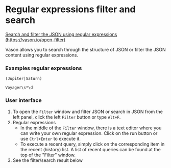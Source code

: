 # Regular expressions filter and search

[Search and filter the JSON using regular expressions (https://vason.io/open-filter)](https://vason.io/open-filter)

Vason allows you to search through the structure of JSON or filter the JSON content using regular expressions.

### Examples regular expressions

```text
(Jupiter|Saturn)

Voyager\s*\d
```

### User interface


<ThemedImg alt="Regular expressions" name="RegExp" />

1. To open the `Filter` window and filter JSON or search in JSON from the left panel,
   click the left `Filter` button or type `Alt+F`.
2. Regular expressions
   - In the middle of the `Filter` window, there is a text editor where you can write your own regular expression.
     Click on the run button or use `Ctrl+Enter` to execute it.
   - To execute a recent query, simply click on the corresponding item in the recent (history) list.
     A list of recent queries can be found at the top of the "Filter" window.
3. See the filter/search result below
